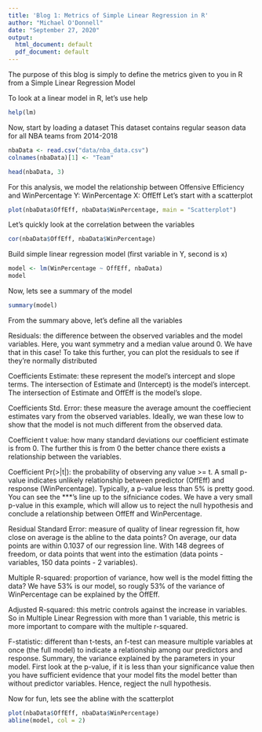 ```yaml
---
title: 'Blog 1: Metrics of Simple Linear Regression in R'
author: "Michael O'Donnell"
date: "September 27, 2020"
output:
  html_document: default
  pdf_document: default
---
```


The purpose of this blog is simply to define the metrics given to you in R from a Simple Linear Regression Model

To look at a linear model in R, let's use help
```r
help(lm)
```

Now, start by loading a dataset
This dataset contains regular season data for all NBA teams from 2014-2018
```r
nbaData <- read.csv("data/nba_data.csv")
colnames(nbaData)[1] <- "Team"

head(nbaData, 3)
```

For this analysis, we model the relationship between Offensive Efficiency and WinPercentage
Y: WinPercentage
X: OffEff
Let's start with a scatterplot
```r
plot(nbaData$OffEff, nbaData$WinPercentage, main = "Scatterplot")
```

Let's quickly look at the correlation between the variables
```r
cor(nbaData$OffEff, nbaData$WinPercentage)
```

Build simple linear regression model
(first variable in Y, second is x)
```r
model <- lm(WinPercentage ~ OffEff, nbaData)
model
```

Now, lets see a summary of the model
```r
summary(model)
```

From the summary above, let's define all the variables

Residuals: the difference between the observed variables and the model variables. Here, you want symmetry and a median value around 0. We have that in this case! To take this further, you can plot the residuals to see if they're normally distributed

Coefficients Estimate: these represent the model's intercept and slope terms. The intersection of Estimate and (Intercept) is the model's intercept. The intersection of Estimate and OffEff is the model's slope.

Coefficients Std. Error: these measure the average amount the coeffiecient estimates vary from the observed variables. Ideally, we wan these low to show that the model is not much different from the observed data.

Coefficient t value: how many standard deviations our coefficient estimate is from 0. The further this is from 0 the better chance there exists a relationship between the variables.

Coefficient Pr(>|t|): the probability of observing any value >= t. A small p-value indicates unlikely relationship between predictor (OffEff) and response (WinPercentage). Typically, a p-value less than 5% is pretty good. You can see the ***'s line up to the sifniciance codes. We have a very small p-value in this example, which will allow us to reject the null hypothesis and conclude a relationship between OffEff and WinPercentage.

Residual Standard Error: measure of quality of linear regression fit, how close on average is the abline to the data points? On average, our data points are within 0.1037 of our regression line. With 148 degrees of freedom, or data points that went into the estimation (data points - variables, 150 data points - 2 variables).

Multiple R-squared: proportion of variance, how well is the model fitting the data? We have 53% is our model, so rougly 53% of the variance of WinPercentage can be explained by the OffEff.

Adjusted R-squared: this metric controls against the increase in variables. So in Multiple Linear Regression with more than 1 variable, this metric is more important to compare with the multiple r-squared.

F-statistic: different than t-tests, an f-test can measure multiple variables at once (the full model) to indicate a relationship among our predictors and response. Summary, the variance explained by the parameters in your model. First look at the p-value, if it is less than your significance value then you have sufficient evidence that your model fits the model better than without predictor variables. Hence, regject the null hypothesis.


Now for fun, lets see the abline with the scatterplot
```r
plot(nbaData$OffEff, nbaData$WinPercentage)
abline(model, col = 2)
```

